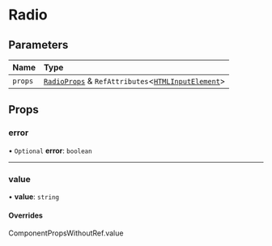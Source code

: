 # Radio

## Parameters

| Name    | Type                                                                                                                                              |
| :------ | :------------------------------------------------------------------------------------------------------------------------------------------------ |
| `props` | [`RadioProps`](/components/radio/props.md) & `RefAttributes`\<[`HTMLInputElement`](https://developer.mozilla.org/docs/Web/API/HTMLInputElement)\> |

## Props

### error

• `Optional` **error**: `boolean`

---

### value

• **value**: `string`

#### Overrides

ComponentPropsWithoutRef.value
